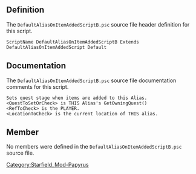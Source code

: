 {{Script_Object_Summary
| title = DefaultAliasOnItemAddedScriptB
| name = [[SFM:Script-DefaultAliasOnItemAddedScriptB|DefaultAliasOnItemAddedScriptB]]
| extends = [[SFM:Script-DefaultAliasOnItemAddedScript|DefaultAliasOnItemAddedScript]] → [[SFM:Script-DefaultAlias|DefaultAlias]] → [[SFM:Script-DefaultAliasParent|DefaultAliasParent]] → [[SFM:Script-ReferenceAlias|ReferenceAlias]] → [[SFM:Script-Alias|Alias]] → [[SFM:Script-ScriptObject|ScriptObject]]
| flags = Default
}}


== Definition ==
The <code>DefaultAliasOnItemAddedScriptB.psc</code> source file header definition for this script.

<source lang="papyrus">
ScriptName DefaultAliasOnItemAddedScriptB Extends DefaultAliasOnItemAddedScript Default
</source>


== Documentation ==
The <code>DefaultAliasOnItemAddedScriptB.psc</code> source file documentation comments for this script.

<source>
Sets quest stage when items are added to this Alias.
<QuestToSetOrCheck> is THIS Alias's GetOwningQuest()
<RefToCheck> is the PLAYER.
<LocationToCheck> is the current location of THIS alias.
</source>


== Member ==
No members were defined in the <code>DefaultAliasOnItemAddedScriptB.psc</code> source file.


[[Category:Starfield_Mod-Papyrus]]
